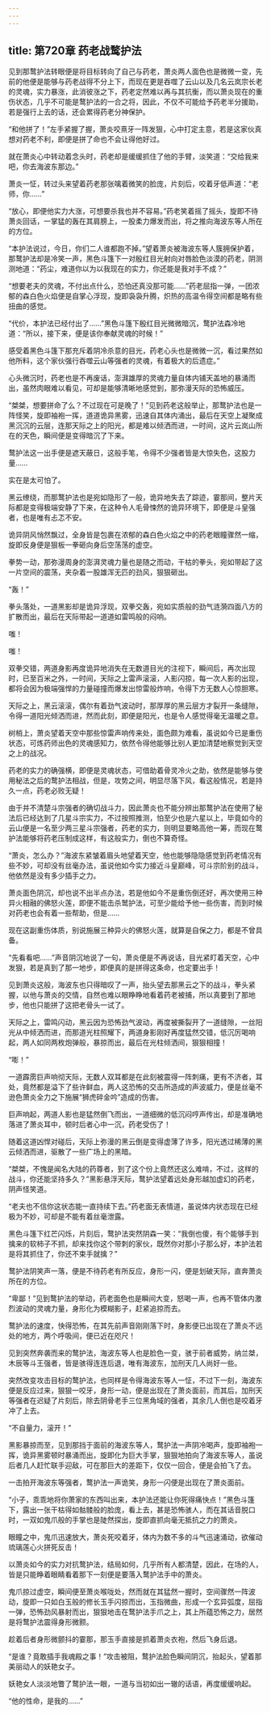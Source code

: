 ```yaml
---
---
---
```

title: 第720章 药老战鹜护法
---



见到那鹜护法转眼便是将目标转向了自己与药老，萧炎两人面色也是微微一变，先前的他便是能够与药老战得不分上下，而现在更是吞噬了云山以及几名云岚宗长老的灵魂，实力暴涨，此消彼涨之下，药老定然难以再与其抗衡，而以萧炎现在的重伤状态，几乎不可能是鹜护法的一合之将，因此，不仅不可能给予药老半分援助，若是强行上去的话，还会累得药老分神保护。

“和他拼了！”左手紧握了握，萧炎咬熹牙一阵发狠，心中打定主意，若是这家伙真想对药老不利，即便是拼了命也不会让得他好过。

就在萧炎心中转动着念头时，药老却是缓缓抓住了他的手臂，淡笑道：“交给我来吧，你去海波东那边。”

萧炎一怔，转过头来望着药老那张噙着微笑的脸庞，片刻后，咬着牙低声道：“老师，你……”

“放心，即便他实力大涨，可想要杀我也并不容易。”药老笑着摇了摇头，旋即不待萧炎回话，一掌猛的轰在其肩膀上，一股柔力爆发而出，将之推向海波东等人所在的方位。

“本护法说过，今日，你们二人谁都跑不掉。”望着萧炎被海波东等人簇拥保护着，那鹜护法却是冷笑一声，黑色斗篷下一对殷红目光射向对唇脸色淡漠的药老，阴测测地道：“药尘，难道你以为以我现在的实力，你还能是我对手不成？”

“想要老夫的灵魂，不付出点什么，恐怕还真没那可能……”药老屈指一弹，一团浓郁的森白色火焰便是自掌心浮现，旋即袅袅升腾，炽热的高温令得空间都是略有些扭曲的感觉。

“代价，本护法已经付出了……”黑色斗篷下殷红目光微微暗沉，鹜护法森冷地道：“所以，接下来，便是该你奉献灵魂的时候！”

感受着黑色斗篷下那充斥着阴冷杀意的目光，药老心头也是微微一沉，看过果然如他所料，这个家伙强行吞噬云山等强者的灵魂，有着极大的后遗症。”

心头微沉时，药老也是不再废话，澎湃雄厚的灵魂力量自体内铺天盖地的暴涌而出，虽然肉眼难以看见，可却是能够清晰地感觉到，那弥漫天际的恐怖威压。

“桀桀，想要拼命了么？不过现在可是晚了！”见到药老这般举止，那鹜护法也是一阵怪笑，旋即袖袍一挥，道道诡异黑雾，迅速自其体内涌出，最后在天空上凝聚成黑沉沉的云层，连那天际之上的阳光，都是难以倾洒而进，一时间，这片云岚山所在的天色，瞬间便是变得暗沉了下来。

鹜护法这一出手便是遮天蔽日，这般手笔，令得不少强者皆是大惊失色，这股力量……

实在是太可怕了。

黑云缭绕，而那鹜护法也是宛如隐形了一般，诡异地失去了踪迹，霎那间，整片天际都是变得极端安静了下来，在这种令人毛骨悚然的诡异环境下，即便是斗皇强者，也是唯有忐忑不安。

诡异阴风悄然飘过，全身皆是包裹在浓郁的森白色火焰之中的药老眼瞳骤然一缩，旋即反身便是狠板一拳砸向身后空荡荡的虚空。

拳势一动，那弥漫周身的澎湃灵魂力量也是随之而动，干枯的拳头，宛如带起了这一片空间的震荡，夹杂着一股雄浑无匹的劲风，狠狠砸出。

“轰！”

拳头落处，一道黑影却是诡异浮现，双拳交轰，宛如实质般的劲气涟漪四面八方的扩散而出，最后在天际带起一道道如雷鸣般的闷响。

嗤！

嗤！

双拳交错，两道身影再度诡异地消失在无数道目光的注视下，瞬间后，再次出现时，已至百米之外，一时间，天际之上雷声滚滚，人影闪掠，每一次人影的出现，都将会因为极端强悍的力量碰撞而爆发出惊雷般炸响，令得下方无数人心惊胆寒。

天际之上，黑云滚滚，偶尔有着劲气波动时，那厚厚的黑云层方才裂开一条缝隙，令得一道阳光倾洒而进，然而此刻，即便是阳光，也是令人感觉得毫无温暖之意。

树梢上，萧炎望着天空中那些惊雷声响传来处，面色颇为难看，虽说如今已是重伤状态，可炼药师出色的灵魂感知力，依然令得他能够比别人更加清楚地察觉到天空之上的战况。

药老的实力的确强横，即便是灵魂状态，可借助着骨灵冷火之助，依然是能够与使用秘法之后的鹜护法相战，但是，攻势之间，明显尽落下风，看这般情况，若是持久一点，药老必败无疑！

由于并不清楚斗宗强者的确切战斗力，因此萧炎也不能分辨出那鹜护法在使用了秘法后已经达到了几星斗宗实力，不过按照推测，怕至少也是六星以上，毕竟如今的云山便是一名至少两三星斗宗强者，药老的实力，则明显要略高他一筹，而现在鹜护法能够将药老压制成这样，有这般实力，倒也不算奇怪。

“萧炎，怎么办？”海波东紧皱着眉头地望着天空，他也能够隐隐感觉到药老情况有些不妙，可却没有丝毫办法，虽说他如今实力接近斗皇巅峰，可斗宗阶别的战斗，他依然是没有多少插手之力。

萧炎面色阴沉，却也说不出半点办法，若是他如今不是重伤倒还好，再次使用三种异火相融的佛怒火莲，即便不能击杀鹫护法，可至少能给予他一些伤害，而到时候对药老也会有着一些帮助，但是……

现在这副重伤体质，别说施展三种异火的佛怒火莲，就算是自保之力，都是不曾具备。

“先看看吧……”声音阴沉地说了一句，萧炎便是不再说话，目光紧盯着天空，心中发狠，若是真到了那一地步，即便真的是拼得这条命，也定要出手！

见到萧炎这般，海波东也只得暗叹了一声，抬头望去那黑云之下的战斗，拳头紧握，以他与萧炎的交情，自然也难以眼睁睁地看着药老被捕，所以真要到了那地步，他也只能拼了这把老骨头一试了。

天际之上，雷鸣闪动，黑云因为恐怖劲气波动，再度被撕裂开了一道缝隙，一丝阳光从中倾洒而进，而那道光柱照耀下，两道身影刚好再度猛然交错，低沉厉喝响起，两人如同两枚炮弹般，暴掠而出，最后在光柱倾洒间，狠狠相撞！

“嘭！”

一道霹雳巨声响彻天际，无数人双耳都是在此刻被震得一阵刺痛，更有不济者，耳处，竟然都是溢下了些许鲜血，两人这恐怖的交击所造成的声波威力，便是丝毫不逊色萧炎全力之下施展“狮虎碎金吟”造成的伤害。

巨声响起，两道人影也是猛然倒飞而出，一道细微的低沉闷哼声传出，却是准确地落进了萧炎耳中，顿时后者心中一沉，药老受伤了！

随着这道凶悍对碰后，天际上弥漫的黑云倒是变得虚薄了许多，阳光透过稀薄的黑云倾洒而进，驱散了一些广场上的黑暗。

“桀桀，不愧是闻名大陆的药尊者，到了这个份上竟然还这么难啃，不过，这样的战斗，你还能坚持多久？”黑影悬浮天际，鹜护法望着远处身形越加虚幻的药老，阴声怪笑道。

“老夫也不信你这状态能一直持续下去。”药老面无表情道，虽说体内状态现在已经极为不妙，可却是不能有着丝毫泄露。

黑色斗篷下红芒闪烁，片刻后，鹜护法突然阴森一笑：“我倒也傻，有个能够手到擒来的软柿子不抓，却来找你这个带刺的家伙，既然你对那小子那么好，本护法若是将其抓住了，你还不束手就擒？”

鹜护法阴笑声一落，便是不待药老有所反应，身形一闪，便是划破天际，直奔萧炎所在的方位。

“卑鄙！”见到鹜护法的举动，药老面色也是瞬间大变，怒喝一声，也再不管体内激烈波动的灵魂力量，身形化为模糊影子，赶紧追掠而去。

鹜护法的速度，快得恐怖，在其先前声音刚刚落下时，身影便已出现在了萧炎不远处的地方，两个呼吸间，便已近在咫尺！

见到突然奔袭而来的鹜护法，海波东等人也是脸色一变，骇于前者威势，纳兰桀，木辰等斗王强者，皆是骇得连连后退，唯有海波东，加刑天几人尚好一些。

突然改变攻击目标的鹜护法，也同样是令得海波东等人一怔，不过下一刻，海波东便是反应过来，狠狠一咬牙，身形一动，便是出现在了萧炎面前，而其后，加刑天等强者在迟疑了片刻后，除去阴骨老手三位黑角域的强者，其余几人倒也是咬着牙冲了上去。

“不自量力，滚开！”

黑影暴掠而至，见到那挡于面前的海波东等人，鹜护法一声阴冷喝声，旋即袖袍一挥，诡异黑雾顿时暴涌而出，旋即化为巨大手掌，狠狠地拍向了海波东等人，虽说后者几人赶忙联手迎敌，可在那巨大的差距下，仅仅一回合，便是会拍飞了去。

一击拍开海波东等强者，鹜护法一声诡笑，身形一闪便是出现在了萧炎面前。

“小子，乖乖地将你萧家的东西叫出来，本护法还能让你死得痛快点！”黑色斗篷下，露出一张干枯得如骷髅般的脸庞，看上去，甚是恐怖骇人，而在其话音脱口时，一双如鬼爪般的手掌也是陡然探出，旋即直抓向毫无抵抗之力的萧炎。

眼瞳之中，鬼爪迅速放大，萧炎死咬着牙，体内为数不多的斗气迅速涌动，欲催动琉璃莲心火拼死反击！

以萧炎如今的实力对抗鹜护法，结局如何，几乎所有人都清楚，因此，在场的人，皆是只能睁着眼睛看着那下一刻便是要落入鹜护法手中的萧炎。

鬼爪掠过虚空，瞬间便至萧炎喉咙处，然而就在其猛然一握时，空间骤然一阵波动，旋即一只如白玉般的修长玉手闪掠而出，玉指微曲，形成一个玄异弧度，屈指一弹，恐怖劲风暴射而出，狠狠地击在鹜护法手爪之上，其上所蕴恐怖之力，居然是将鹜护法震得身形微颢。

趁着后者身形微颤抖的霎那，那玉手直接是抓着萧炎衣袍，然后飞身后退。

“是谁？竟敢插手我魂殿之事！”攻击被阻，鹜护法脸色瞬间阴沉，抬起头，望着那美丽动人的妖艳女子。

妖艳女人淡淡地瞥了鹜护法一眼，一道与当初如出一辙的话语，再度缓缓响起。

“他的性命，是我的……”